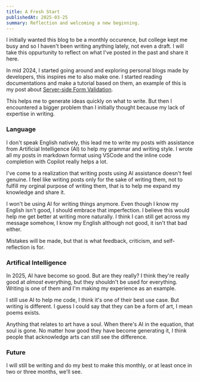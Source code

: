 ```yaml
---
title: A Fresh Start
publishedAt: 2025-03-25
summary: Reflection and welcoming a new beginning.
---
```


I initially wanted this blog to be a monthly occurence, but college kept me busy and so I haven't been writing anything lately, not even a draft. I will take this oppurtunity to reflect on what I've posted in the past and share it here.

In mid 2024, I started going around and exploring personal blogs made by developers, this inspires me to also make one. I started reading documentations and make a tutorial based on them, an example of this is my post about [Server-side Form Validation](/blog/form-validation).

This helps me to generate ideas quickly on what to write. But then I encountered a bigger problem than I initially thought because my lack of expertise in writing.

### Language

I don't speak English natively, this lead me to write my posts with assistance from Artificial Intelligence (AI) to help my grammar and writing style. I wrote all my posts in markdown format using VSCode and the inline code completion with Copilot really helps a lot.

I've come to a realization that writing posts using AI assistance doesn't feel genuine. I feel like writing posts only for the sake of writing them, not to fulfill my orginal purpose of writing them, that is to help me expand my knowledge and share it.

I won't be using AI for writing things anymore. Even though I know my English isn't good, I should embrace that imperfection. I believe this would help me get better at writing more naturally. I think I can still get across my message somehow, I know my English although not good, it isn't that bad either.

Mistakes will be made, but that is what feedback, criticism, and self-reflection is for.

### Artifical Intelligence

In 2025, AI have become so good. But are they really? I think they're really good at _almost_ everything, but they shouldn't be used for everything. Writing is one of them and I'm making my experience as an example.

I still use AI to help me code, I think it's one of their best use case. But writing is different. I guess I could say that they can be a form of art, I mean poems exists.

Anything that relates to art have a soul. When there's AI in the equation, that soul is gone. No matter how good they have become generating it, I think people that acknowledge arts can still see the difference.

### Future

I will still be writing and do my best to make this monthly, or at least once in two or three months, we'll see.
